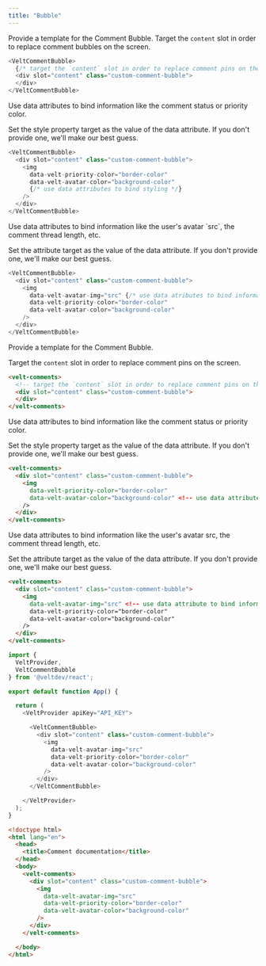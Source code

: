 ```yaml
---
title: "Bubble"
---
```

<Tabs>
  <Tab title="React">


<Steps>

<Step title='Replace the Comment Bubble'>

Provide a template for the Comment Bubble.
Target the `content` slot in order to replace comment bubbles on the screen.

```js
<VeltCommentBubble>
  {/* target the `content` slot in order to replace comment pins on the screen */}
  <div slot="content" class="custom-comment-bubble">
  </div>
</VeltCommentBubble>
```


</Step>

<Step title='Bind data to the element style'>
Use data attributes to bind information like the comment status or priority color.

Set the style property target as the value of the data attribute. If you don't provide one, we'll make our best guess.

```js
<VeltCommentBubble>
  <div slot="content" class="custom-comment-bubble">
    <img 
      data-velt-priority-color="border-color" 
      data-velt-avatar-color="background-color" 
      {/* use data attributes to bind styling */}
    />
  </div>
</VeltCommentBubble>
```
</Step>

<Step title='Bind data to an element attribute'>
Use data attributes to bind information like the user's avatar `src`, the comment thread length, etc.

Set the attribute target as the value of the data attribute. If you don't provide one, we'll make our best guess.

```js
<VeltCommentBubble>
  <div slot="content" class="custom-comment-bubble">
    <img 
      data-velt-avatar-img="src" {/* use data atributes to bind information */}
      data-velt-priority-color="border-color" 
      data-velt-avatar-color="background-color" 
    />
  </div>
</VeltCommentBubble>
```
</Step>

</Steps>

  
</Tab>


  <Tab title="HTML">

<Steps>

<Step title='Replace the Comment Bubble'>
Provide a template for the Comment Bubble.
  
Target the `content` slot in order to replace comment pins on the screen.

```html
<velt-comments>
  <!-- target the `content` slot in order to replace comment pins on the screen -->
  <div slot="content" class="custom-comment-bubble">
  </div>
</velt-comments>
```
</Step>

<Step title='Bind data to the element style'>
Use data attributes to bind information like the comment status or priority color.

Set the style property target as the value of the data attribute. If you don't provide one, we'll make our best guess.
```html
<velt-comments>
  <div slot="content" class="custom-comment-bubble">
    <img 
      data-velt-priority-color="border-color" 
      data-velt-avatar-color="background-color" <!-- use data attribute to bind styling -->
    />
  </div>
</velt-comments>
```
</Step>

<Step title='Bind data to an element attribute'>
Use data attributes to bind information like the user's avatar src, the comment thread length, etc.

Set the attribute target as the value of the data attribute. If you don't provide one, we'll make our best guess.
```html
<velt-comments>
  <div slot="content" class="custom-comment-bubble">
    <img 
      data-velt-avatar-img="src" <!-- use data attribute to bind information -->
      data-velt-priority-color="border-color" 
      data-velt-avatar-color="background-color" 
    />
  </div>
</velt-comments>
```
</Step>

</Steps>


  

  
  
  </Tab>
</Tabs>

<RequestExample>

```js React
import { 
  VeltProvider, 
  VeltCommentBubble
} from '@veltdev/react';

export default function App() {

  return (
    <VeltProvider apiKey="API_KEY">

      <VeltCommentBubble>
        <div slot="content" class="custom-comment-bubble">
          <img 
            data-velt-avatar-img="src"
            data-velt-priority-color="border-color" 
            data-velt-avatar-color="background-color" 
          />
        </div>
      </VeltCommentBubble>

    </VeltProvider>
  );
}
```


```html HTML
<!doctype html>
<html lang="en">
  <head>
    <title>Comment documentation</title>
  </head>
  <body>
    <velt-comments>
      <div slot="content" class="custom-comment-bubble">
        <img 
          data-velt-avatar-img="src"
          data-velt-priority-color="border-color" 
          data-velt-avatar-color="background-color" 
        />
      </div>
    </velt-comments>

  </body>
</html>
```

</RequestExample>
